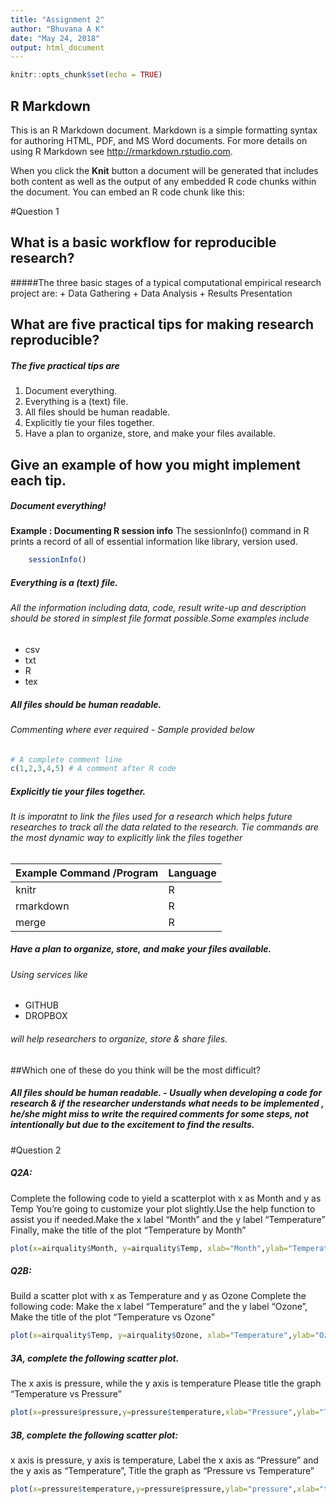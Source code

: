 ```yaml
---
title: "Assignment 2"
author: "Bhuvana A K"
date: "May 24, 2018"
output: html_document
---
```


```r
knitr::opts_chunk$set(echo = TRUE)
```

## R Markdown

This is an R Markdown document. Markdown is a simple formatting syntax for authoring HTML, PDF, and MS Word documents. For more details on using R Markdown see <http://rmarkdown.rstudio.com>.

When you click the **Knit** button a document will be generated that includes both content as well as the output of any embedded R code chunks within the document. You can embed an R code chunk like this:

#Question 1

## What is a basic workflow for reproducible research?
#####The three basic stages of a typical computational empirical research project are:
+ Data Gathering
+ Data Analysis
+ Results Presentation

## What are five practical tips for making research reproducible?
##### The five practical tips are
1. Document everything.
2. Everything is a (text) file.
3. All files should be human readable.
4. Explicitly tie your files together.
5. Have a plan to organize, store, and make your files available.

## Give an example of how you might implement each tip.
##### Document everything!
**Example : Documenting R session info**
The sessionInfo() command in R prints a record of all of essential information like library, version used.
```r
    sessionInfo()
``` 
##### Everything is a (text) file.

###### All the information including data, code, result write-up and description should be stored in simplest file format possible.Some examples include
+ csv
+ txt
+ R
+ tex

##### All files should be human readable.
###### Commenting where ever required - Sample provided below
```r
# A complete comment line
c(1,2,3,4,5) # A comment after R code 
``` 
##### Explicitly tie your files together.
###### It is imporatnt to link the files used for a research which helps future researches to track all the data related to the research. Tie commands are the most dynamic way to explicitly link the files together 
Example Command /Program | Language
-------------            | -------------
knitr | R
rmarkdown | R 
merge| R

##### Have a plan to organize, store, and make your files available.
###### Using services like
+ GITHUB
+ DROPBOX

###### will help researchers to organize, store & share files.

##Which one of these do you think will be the most difficult?

##### All files should be human readable. - Usually when developing a code for research & if the researcher understands what needs to be implemented , he/she might miss to write the required comments for some steps, not intentionally but due to the excitement to find the results.


#Question 2 

##### Q2A: 
Complete the following code to yield a scatterplot with x as Month and y as Temp You're going to customize your plot slightly.Use the help function to assist you if needed.Make the x label "Month" and the y label "Temperature" Finally, make the title of the plot "Temperature by Month" 
```r
plot(x=airquality$Month, y=airquality$Temp, xlab="Month",ylab="Temperature",main="Temperature by Month")
```

##### Q2B: 
Build a scatter plot with x as Temperature and y as Ozone Complete the following code: Make the x label "Temperature" and the y label "Ozone", Make the title of the plot "Temperature vs Ozone"
```r
plot(x=airquality$Temp, y=airquality$Ozone, xlab="Temperature",ylab="Ozone",main="Temperature vs Ozone")
```

##### 3A, complete the following scatter plot. 
The x axis is pressure, while the y axis is temperature
Please title the graph "Temperature vs Pressure"

```r
plot(x=pressure$pressure,y=pressure$temperature,xlab="Pressure",ylab="Temperature",main="Temperature vs Pressure" )
```


##### 3B, complete the following scatter plot:
x axis is pressure, y axis is temperature,
Label the x axis as "Pressure" and the y axis as "Temperature", 
Title the graph as "Pressure vs Temperature"

```r
plot(x=pressure$temperature,y=pressure$pressure,ylab="pressure",xlab="temperature",main="Pressure vs Temperature" )
```
